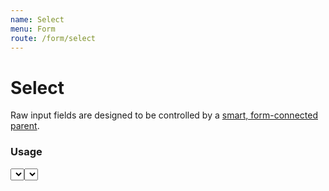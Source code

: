 ```yaml
---
name: Select
menu: Form
route: /form/select
---
```



# Select

Raw input fields are designed to be controlled by a [smart, form-connected parent](https://github.com/venturehacks/AngelList/blob/master/frontend/talent/components/Form/TextField/index.tsx).

### Usage

<Playground>
  <Label
    field="ice-cream"
    title="One True Ice Cream"
    byline="Select your favorite!"
    containsFieldGroup
  >
    <Box row align="space-between" className="max-w-lg">
      <Select
        name="ice-cream"
        value="vanilla"
        options={[
          { label: 'Chocolate', value: 'chocolate' },
          { label: 'Vanilla', value: 'vanilla' },
          { label: 'Strawberry', value: 'strawberry' },
        ]}
        onChange={() => {}}
      />
      <Select
        name="ice-cream"
        value="oops, error"
        options={[
          { label: 'Chocolate', value: 'chocolate' },
          { label: 'Vanilla', value: 'vanilla' },
          { label: 'Strawberry', value: 'strawberry' },
        ]}
        onChange={() => {}}
        hasError
      />
    </Box>
  </Label>
</Playground>

### Options

```jsx
import { Select, SelectOption } from 'halo';

const options: SelectOption[] = [
  { label: 'Chocolate', value: 'chocolate' },
  { label: 'Vanilla', value: 'vanilla' },
  { label: 'Strawberry', value: 'strawberry' },
];
```

### Props

<Props of={Select} />
